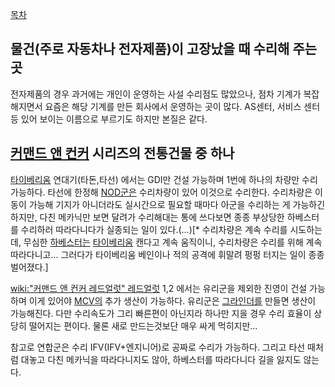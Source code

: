 [[목차]]
== 물건(주로 자동차나 전자제품)이 고장났을 때 수리해 주는 곳 ==
전자제품의 경우 과거에는 개인이 운영하는 사설 수리점도 많았으나, 점차 기계가 복잡해지면서 요즘은 해당 기계를 만든 회사에서 운영하는 곳이 많다.
AS센터, 서비스 센터 등 있어 보이는 이름으로 부르기도 하지만 본질은 같다.
== [[커맨드 앤 컨커]] 시리즈의 전통건물 중 하나 ==
[[타이베리움]] 연대기(타돈,타선) 에서는 GDI만 건설 가능하며 1번에 하나의 차량만 수리 가능하다. 타선에 한정해 [[NOD]]군은 수리차량이 있어 이것으로 수리한다. 수리차량은 이동이 가능해 기지가 아니더라도 실시간으로 필요할 때마다 아군을 수리하는 게 가능하긴 하지만, 다친 메카닉만 보면 달려가 수리해대는 통에 쓰다보면 종종 부상당한 하베스터를 수리하러 따라다니다가 실종되는 일이 있다.(...)[* 수리차량은 계속 수리를 시도하는데, 무심한 [[하베스터]]는 [[타이베리움]] 캔다고 계속 움직이니, 수리차량은 수리를 위해 계속 따라다니고... 그러다가 타이베리움 베인이나 적의 공격에 휘말려 펑펑 터지는 일이 종종 벌어졌다.]

[[wiki:"커맨드 앤 컨커 레드얼럿" 레드얼럿]] 1,2 에서는 유리군을 제외한 진영이 건설 가능하며 이게 있어야 [[MCV]]의 추가 생산이 가능하다. 유리군은 [[그라인더]]를 만들면 생산이 가능해진다.
다만 수리속도가 그리 빠른편이 아닌지라 하나만 지을 경우 수리 효율이 상당히 떨어지는 편이다. 물론 새로 만드는것보단 매우 싸게 먹히지만...

참고로 연합군은 수리 IFV(IFV+엔지니어)로 공짜로 수리가 가능하다. 그리고 타선 때처럼 대놓고 다친 메카닉을 따라다니지도 않아, 하베스터를 따라다니다 길을 잃지도 않는다. 
